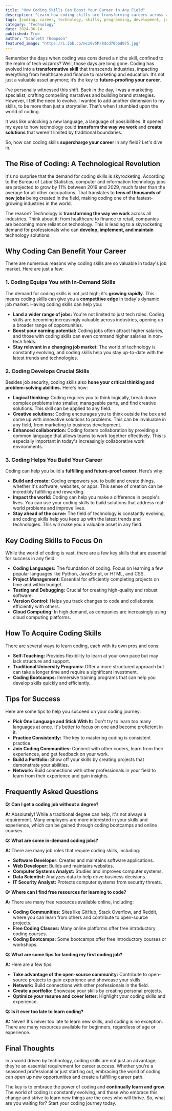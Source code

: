 ```yaml
---
title: "How Coding Skills Can Boost Your Career in Any Field"
description: "Learn how coding skills are transforming careers across all industries. Discover why coding is in high demand, the essential skills to focus on, and how to acquire them. Explore career benefits and tips for success in the world of coding."
tags: [coding, career, technology, skills, programming, development, job market, future-proof, in-demand, web development, software development, data science]
category: "Technology"
date: 2024-06-14
published: True
author: "Scarlett Thompson"
featured_image: "https://i.ibb.co/mcz0v5M/8dcd70bbd075.jpg"
---
```



Remember the days when coding was considered a niche skill, confined to the realm of tech wizards? Well, those days are long gone.  Coding has evolved into a **transformative skill** that transcends industries, impacting everything from healthcare and finance to marketing and education.  It’s not just a valuable asset anymore; it’s the key to **future-proofing your career**.  

I've personally witnessed this shift. Back in the day, I was a marketing specialist, crafting compelling narratives and building brand strategies. However, I felt the need to evolve. I wanted to add another dimension to my skills, to be more than just a storyteller. That’s when I stumbled upon the world of coding.  

It was like unlocking a new language, a language of possibilities. It opened my eyes to how technology could **transform the way we work** and **create solutions** that weren't limited by traditional boundaries. 

So, how can coding skills **supercharge your career** in any field?  Let's dive in.

## The Rise of Coding:  A Technological Revolution

It's no surprise that the demand for coding skills is skyrocketing.  According to the Bureau of Labor Statistics, computer and information technology jobs are projected to grow by 11% between 2019 and 2029, much faster than the average for all other occupations. That translates to **tens of thousands of new jobs** being created in the field, making coding one of the fastest-growing industries in the world.

The reason? Technology is **transforming the way we work** across all industries.  Think about it: from healthcare to finance to retail, companies are becoming more reliant on technology.  This is leading to a skyrocketing demand for professionals who can **develop, implement, and maintain** technology solutions.

## Why Coding Can Benefit Your Career

There are numerous reasons why coding skills are so valuable in today's job market. Here are just a few:

### 1. Coding Equips You with In-Demand Skills

The demand for coding skills is not just high; it's **growing rapidly**.  This means coding skills can give you a **competitive edge** in today's dynamic job market.  Having coding skills can help you:

*   **Land a wider range of jobs:**  You're not limited to just tech roles. Coding skills are becoming increasingly valuable across industries, opening up a broader range of opportunities.
*   **Boost your earning potential:**  Coding jobs often attract higher salaries, and those with coding skills can even command higher salaries in non-tech fields.
*   **Stay relevant in a changing job market:**  The world of technology is constantly evolving, and coding skills help you stay up-to-date with the latest trends and technologies.

### 2. Coding Develops Crucial Skills

Besides job security, coding skills also **hone your critical thinking and problem-solving abilities.** Here's how:

*   **Logical thinking:**  Coding requires you to think logically, break down complex problems into smaller, manageable parts, and find creative solutions.  This skill can be applied to any field.
*   **Creative solutions:**  Coding encourages you to think outside the box and come up with innovative solutions to problems. This can be invaluable in any field, from marketing to business development.
*   **Enhanced collaboration:**  Coding fosters collaboration by providing a common language that allows teams to work together effectively.  This is especially important in today's increasingly collaborative work environments.

### 3. Coding Helps You Build Your Career

Coding can help you build a **fulfilling and future-proof career**.  Here’s why:

*   **Build and create:**  Coding empowers you to build and create things, whether it's software, websites, or apps.  This sense of creation can be incredibly fulfilling and rewarding.
*   **Impact the world:**  Coding can help you make a difference in people's lives.  You can use your coding skills to build solutions that address real-world problems and improve lives.
*   **Stay ahead of the curve:**  The field of technology is constantly evolving, and coding skills help you keep up with the latest trends and technologies. This will make you a valuable asset in any field.

##  Key Coding Skills to Focus On 

While the world of coding is vast, there are a few key skills that are essential for success in any field:

*   **Coding Languages:**  The foundation of coding.  Focus on learning a few popular languages like Python, JavaScript, or HTML, and CSS.
*   **Project Management:**  Essential for efficiently completing projects on time and within budget.
*   **Testing and Debugging:**  Crucial for creating high-quality and robust software.
*   **Version Control:**  Helps you track changes to code and collaborate efficiently with others.
*   **Cloud Computing:**  In high demand, as companies are increasingly using cloud computing platforms.

## How To Acquire Coding Skills

There are several ways to learn coding, each with its own pros and cons:

*   **Self-Teaching:**  Provides flexibility to learn at your own pace but may lack structure and support.
*   **Traditional University Programs:**  Offer a more structured approach but can take a longer time and require a significant investment.
*   **Coding Bootcamps:**  Immersive training programs that can help you develop skills quickly and efficiently.

## Tips for Success

Here are some tips to help you succeed on your coding journey:

*   **Pick One Language and Stick With It:**  Don't try to learn too many languages at once. It's better to focus on one and become proficient in it.
*   **Practice Consistently:**  The key to mastering coding is consistent practice.  
*   **Join Coding Communities:**  Connect with other coders, learn from their experiences, and get feedback on your work.
*   **Build a Portfolio:**  Show off your skills by creating projects that demonstrate your abilities.
*   **Network:**  Build connections with other professionals in your field to learn from their experience and gain insights.

## Frequently Asked Questions 

**Q:  Can I get a coding job without a degree?**

**A:** Absolutely!  While a traditional degree can help, it's not always a requirement.  Many employers are more interested in your skills and experience, which can be gained through coding bootcamps and online courses.

**Q:  What are some in-demand coding jobs?**

**A:** There are many job roles that require coding skills, including:

*   **Software Developer:**  Creates and maintains software applications.
*   **Web Developer:**  Builds and maintains websites.
*   **Computer Systems Analyst:**  Studies and improves computer systems.
*   **Data Scientist:**  Analyzes data to help drive business decisions.
*   **IT Security Analyst:**  Protects computer systems from security threats.

**Q:  Where can I find free resources for learning to code?**

**A:**  There are many free resources available online, including:

*   **Coding Communities:**  Sites like GitHub, Stack Overflow, and Reddit, where you can learn from others and contribute to open-source projects.
*   **Free Coding Classes:**  Many online platforms offer free introductory coding courses.
*   **Coding Bootcamps:** Some bootcamps offer free introductory courses or workshops.

**Q:  What are some tips for landing my first coding job?**

**A:** Here are a few tips:

*   **Take advantage of the open-source community:**  Contribute to open-source projects to gain experience and showcase your skills.
*   **Network:**  Build connections with other professionals in the field.
*   **Create a portfolio:**  Showcase your skills by creating personal projects.
*   **Optimize your resume and cover letter:**  Highlight your coding skills and experience.

**Q:  Is it ever too late to learn coding?**

**A:**  Never! It's never too late to learn new skills, and coding is no exception.  There are many resources available for beginners, regardless of age or experience.

## Final Thoughts 

In a world driven by technology, coding skills are not just an advantage; they're an essential requirement for career success.  Whether you're a seasoned professional or just starting out, embracing the world of coding can open up new opportunities and create a fulfilling career path.

The key is to embrace the power of coding and **continually learn and grow**.  The world of coding is constantly evolving, and those who embrace this change and strive to learn new things are the ones who will thrive.  So, what are you waiting for?  Start your coding journey today.
